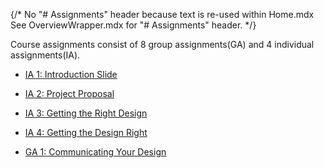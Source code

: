 
{/*
No "# Assignments" header because text is re-used within Home.mdx
See OverviewWrapper.mdx for "# Assignments" header.
*/}

Course assignments consist of 8 group assignments(GA) and 4 individual assignments(IA).

- [IA 1: Introduction Slide](/assignments/assignment0)

- [IA 2: Project Proposal](/assignments/assignment1)

- [IA 3: Getting the Right Design](/assignments/assignment2)

- [IA 4: Getting the Design Right](/assignments/assignment3)

- [GA 1: Communicating Your Design](/assignments/assignment4)

<ClarityAndPresentation />

<ContributionStatement />
